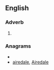 ==English==

===Adverb===
{{infl|en|adverb}}

# {{obsolete spelling of|[[already]]}}

===Anagrams===
* {{alphagram|aadeeilr}}
* [[airedale#English|airedale]], [[Airedale#English|Airedale]]